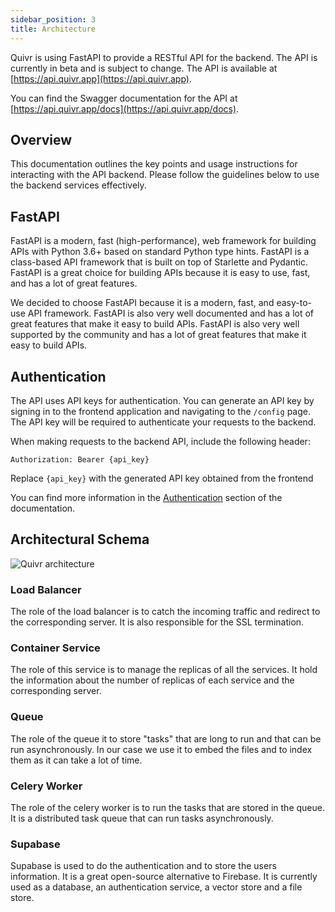 ```yaml
---
sidebar_position: 3
title: Architecture
---
```


Quivr is using FastAPI to provide a RESTful API for the backend. The API is currently in beta and is subject to change. The API is available at [https://api.quivr.app](https://api.quivr.app).

You can find the Swagger documentation for the API at [https://api.quivr.app/docs](https://api.quivr.app/docs).

## Overview

This documentation outlines the key points and usage instructions for interacting with the API backend. Please follow the guidelines below to use the backend services effectively.

## FastAPI

FastAPI is a modern, fast (high-performance), web framework for building APIs with Python 3.6+ based on standard Python type hints. FastAPI is a class-based API framework that is built on top of Starlette and Pydantic. FastAPI is a great choice for building APIs because it is easy to use, fast, and has a lot of great features.

We decided to choose FastAPI because it is a modern, fast, and easy-to-use API framework. FastAPI is also very well documented and has a lot of great features that make it easy to build APIs. FastAPI is also very well supported by the community and has a lot of great features that make it easy to build APIs.

## Authentication

The API uses API keys for authentication. You can generate an API key by signing in to the frontend application and navigating to the `/config` page. The API key will be required to authenticate your requests to the backend.

When making requests to the backend API, include the following header:

```http
Authorization: Bearer {api_key}
```

Replace `{api_key}` with the generated API key obtained from the frontend

You can find more information in the [Authentication](/docs/Developers/useQuivr/get_your_api_key) section of the documentation.


## Architectural Schema 


<div style={{ textAlign: 'center' }}>
  <img src="/images/architectural-high-level.png" alt="Quivr architecture" style={{ width: '60%' }} />
</div>

### Load Balancer

The role of the load balancer is to catch the incoming traffic and redirect to the corresponding server. It is also responsible for the SSL termination.

### Container Service

The role of this service is to manage the replicas of all the services. It hold the information about the number of replicas of each service and the corresponding server.

### Queue

The role of the queue it to store "tasks" that are long to run and that can be run asynchronously. In our case we use it to embed the files and to index them as it can take a lot of time. 

### Celery Worker

The role of the celery worker is to run the tasks that are stored in the queue. It is a distributed task queue that can run tasks asynchronously.

### Supabase

Supabase is used to do the authentication and to store the users information. It is a great open-source alternative to Firebase. It is currently used as a database, an authentication service, a vector store and a file store.